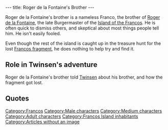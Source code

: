 ---
title: Roger de la Fontaine's Brother
---

{{Character|
Name=Roger de la Fontaine's brother|
Image=DIVERS.gif|
Race=[[Franco]]|
Gender=Male|
Size=Medium|
Age=Adult}}

Roger de la Fontaine's brother is a nameless Franco, the brother of [[Roger de la Fontaine]], the late Burgermaster of the [[Island of the Francos]]. He is often quick to dismiss others, and skeptical about most things people tell him. He isn't easily fooled.

Even though the rest of the island is caught up in the treasure hunt for the lost [[Francos fragment]], he does nothing to help try and find it.

==Role in Twinsen's adventure==
Roger de la Fontaine's brother told [[Twinsen]] about his brother, and how the fragment got lost.

==Quotes==
{{Quote|
Quote=Roger de la Fontaine, he was my brother. He was the local burgermaster you know, who was responsible for our fragment. Roger, he kept hiding the fragment somewhere without telling anyone, untill the accident...Pity he was eaten by a monster from the gas.|
Character=[[Roger de la Fontaine's brother]]}}
{{Quote|
Quote=I don't think so. Anyhow, the closet that he had arranged with little stuffed monsters from the gas, well, it is locked. Besides, I lost the key. Then...|
Character=[[Roger de la Fontaine's brother]]}}

[[Category:Francos]]
[[Category:Male characters]]
[[Category:Medium characters]]
[[Category:Adult characters]]
[[Category:Francos Island inhabitants]]
[[Category:Articles without an image]]